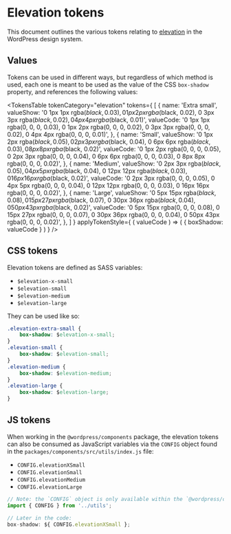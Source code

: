 
<Meta title="Tokens/Elevation" name="page" />

# Elevation tokens

This document outlines the various tokens relating to [elevation](?path=/docs/foundations-design-language-elevation--page) in the WordPress design system.

## Values

Tokens can be used in different ways, but regardless of which method is used, each one is meant to be used as the value of the CSS `box-shadow` property, and references the following values:

<TokensTable
	tokenCategory="elevation"
	tokens={ [
		{
			name: 'Extra small',
			valueShow:
				'0 1px 1px rgba($black, 0.03), 0 1px 2px rgba($black, 0.02), 0 3px 3px rgba($black, 0.02), 0 4px 4px rgba($black, 0.01)',
			valueCode:
				'0 1px 1px rgba(0, 0, 0, 0.03), 0 1px 2px rgba(0, 0, 0, 0.02), 0 3px 3px rgba(0, 0, 0, 0.02), 0 4px 4px rgba(0, 0, 0, 0.01)',
		},
		{
			name: 'Small',
			valueShow:
				'0 1px 2px rgba($black, 0.05), 0 2px 3px rgba($black, 0.04), 0 6px 6px rgba($black, 0.03), 0 8px 8px rgba($black, 0.02)',
			valueCode:
				'0 1px 2px rgba(0, 0, 0, 0.05), 0 2px 3px rgba(0, 0, 0, 0.04), 0 6px 6px rgba(0, 0, 0, 0.03), 0 8px 8px rgba(0, 0, 0, 0.02)',
		},
		{
			name: 'Medium',
			valueShow:
				'0 2px 3px rgba($black, 0.05), 0 4px 5px rgba($black, 0.04), 0 12px 12px rgba($black, 0.03), 0 16px 16px rgba($black, 0.02)',
			valueCode:
				'0 2px 3px rgba(0, 0, 0, 0.05), 0 4px 5px rgba(0, 0, 0, 0.04), 0 12px 12px rgba(0, 0, 0, 0.03), 0 16px 16px rgba(0, 0, 0, 0.02)',
		},
		{
			name: 'Large',
			valueShow:
				'0 5px 15px rgba($black, 0.08), 0 15px 27px rgba($black, 0.07), 0 30px 36px rgba($black, 0.04), 0 50px 43px rgba($black, 0.02)',
			valueCode:
				'0 5px 15px rgba(0, 0, 0, 0.08), 0 15px 27px rgba(0, 0, 0, 0.07), 0 30px 36px rgba(0, 0, 0, 0.04), 0 50px 43px rgba(0, 0, 0, 0.02)',
		},
	] }
	applyTokenStyle={ ( valueCode ) => ( { boxShadow: valueCode } ) }
/>

## CSS tokens

Elevation tokens are defined as SASS variables:

-   `$elevation-x-small`
-   `$elevation-small`
-   `$elevation-medium`
-   `$elevation-large`

They can be used like so:

```css
.elevation-extra-small {
	box-shadow: $elevation-x-small;
}
.elevation-small {
	box-shadow: $elevation-small;
}
.elevation-medium {
	box-shadow: $elevation-medium;
}
.elevation-large {
	box-shadow: $elevation-large;
}
```

## JS tokens

When working in the `@wordpress/components` package, the elevation tokens can also be consumed as JavaScript variables via the `CONFIG` object found in the `packages/components/src/utils/index.js` file:

-   `CONFIG.elevationXSmall`
-   `CONFIG.elevationSmall`
-   `CONFIG.elevationMedium`
-   `CONFIG.elevationLarge`

```js
// Note: the `CONFIG` object is only available within the `@wordpress/components` package.
import { CONFIG } from '../utils';

// Later in the code:
box-shadow: ${ CONFIG.elevationXSmall };
```
